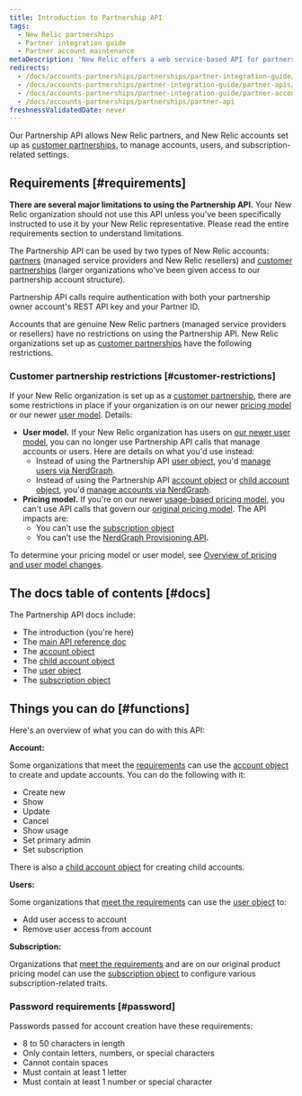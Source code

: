 ```yaml
---
title: Introduction to Partnership API
tags:
  - New Relic partnerships
  - Partner integration guide
  - Partner account maintenance
metaDescription: 'New Relic offers a web service-based API for partners to create, edit, upgrade, downgrade, and cancel New Relic accounts on behalf of their customers.'
redirects:
  - /docs/accounts-partnerships/partnerships/partner-integration-guide/partner-api
  - /docs/accounts-partnerships/partner-integration-guide/partner-apis/partner-api
  - /docs/accounts-partnerships/partner-integration-guide/partner-account-maintenance/partner-api
  - /docs/accounts-partnerships/partnerships/partner-api
freshnessValidatedDate: never
---
```


Our Partnership API allows New Relic partners, and New Relic accounts set up as [customer partnerships](/docs/new-relic-partnerships/partner-integration-guide/partner-account-maintenance/partnership-accounts-users-subscriptions/#partnerships), to manage accounts, users, and subscription-related settings.

## Requirements [#requirements]

**There are several major limitations to using the Partnership API.** Your New Relic organization should not use this API unless you've been specifically instructed to use it by your New Relic representative. Please read the entire requirements section to understand limitations. 

The Partnership API can be used by two types of New Relic accounts: [partners](/docs/new-relic-partnerships/partner-integration-guide/partner-account-maintenance/partnership-accounts-users-subscriptions/#partnerships) (managed service providers and New Relic resellers) and [customer partnerships](/docs/new-relic-partnerships/partner-integration-guide/partner-account-maintenance/partnership-accounts-users-subscriptions/#partnerships) (larger organizations who've been given access to our partnership account structure).

Partnership API calls require authentication with both your partnership owner account's REST API key and your Partner ID.

Accounts that are genuine New Relic partners (managed service providers or resellers) have no restrictions on using the Partnership API. New Relic organizations set up as [customer partnerships](/docs/new-relic-partnerships/partner-integration-guide/partner-account-maintenance/partnership-accounts-users-subscriptions/#partnerships) have the following restrictions.

### Customer partnership restrictions [#customer-restrictions]

If your New Relic organization is set up as a [customer partnership](/docs/new-relic-partnerships/partner-integration-guide/partner-account-maintenance/partnership-accounts-users-subscriptions/#partnerships), there are some restrictions in place if your organization is on our newer [pricing model](/docs/accounts/original-accounts-billing/original-product-based-pricing/overview-changes-pricing-user-model/#pricing-plans) or our newer [user model](/docs/accounts/original-accounts-billing/original-product-based-pricing/overview-user-models). Details:

* **User model.** If your New Relic organization has users on [our newer user model](/docs/accounts/original-accounts-billing/original-product-based-pricing/overview-user-models), you can no longer use Partnership API calls that manage accounts or users. Here are details on what you'd use instead:
  * Instead of using the Partnership API [user object](/docs/new-relic-partnerships/partnerships/partner-api/partnership-api-user-object), you'd [manage users via NerdGraph](/docs/apis/nerdgraph/examples/nerdgraph-manage-users).
  * Instead of using the Partnership API [account object](/docs/new-relic-partnerships/partnerships/partner-api/partnership-api-account-object) or [child account object](/docs/new-relic-partnerships/partnerships/partner-api/partnership-api-sub-account-object), you'd [manage accounts via NerdGraph](/docs/apis/nerdgraph/examples/manage-accounts-nerdgraph).  
* **Pricing model.** If you're on our newer [usage-based pricing model](/docs/accounts/original-accounts-billing/original-product-based-pricing/overview-changes-pricing-user-model/#pricing-plans), you can't use API calls that govern our [original pricing model](/docs/accounts/original-accounts-billing/original-product-based-pricing/overview-changes-pricing-user-model/#pricing-plans). The API impacts are:
  * You can't use the [subscription object](/docs/new-relic-partnerships/partnerships/partner-api/partnership-api-subscription-object/)
  * You can't use the [NerdGraph Provisioning API](/docs/apis/nerdgraph/tutorials/provisions-your-subscriptions-nerdgraph/).

To determine your pricing model or user model, see [Overview of pricing and user model changes](/docs/accounts/original-accounts-billing/original-product-based-pricing/overview-changes-pricing-user-model).

## The docs table of contents [#docs]

The Partnership API docs include: 

* The introduction (you're here)
* The [main API reference doc](/docs/new-relic-partnerships/partnerships/partner-api/partner-api-reference)
* The [account object](/docs/new-relic-partnerships/partnerships/partner-api/partnership-api-account-object)
* The [child account object](/docs/new-relic-partnerships/partnerships/partner-api/partnership-api-sub-account-object)
* The [user object](/docs/new-relic-partnerships/partnerships/partner-api/partnership-api-user-object)
* The [subscription object](/docs/new-relic-partnerships/partnerships/partner-api/partnership-api-subscription-object) 

## Things you can do [#functions]

Here's an overview of what you can do with this API: 

**Account:**

Some organizations that meet the [requirements](#requirements) can use the [account object](/docs/new-relic-partnerships/partnerships/partner-api/partnership-api-account-object/) to create and update accounts. You can do the following with it: 

* Create new 
* Show
* Update 
* Cancel
* Show usage
* Set primary admin
* Set subscription 

There is also a [child account object](/docs/new-relic-partnerships/partnerships/partner-api/partnership-api-sub-account-object) for creating child accounts.

**Users:**

Some organizations that [meet the requirements](#customer-restrictions) can use the [user object](/docs/new-relic-partnerships/partnerships/partner-api/partnership-api-user-object) to:

* Add user access to account
* Remove user access from account

**Subscription:**

Organizations that [meet the requirements](#customer-restrictions) and are on our original product pricing model can use the [subscription object](/docs/new-relic-partnerships/partnerships/partner-api/partnership-api-subscription-object) to configure various subscription-related traits.

### Password requirements [#password]

Passwords passed for account creation have these requirements:

* 8 to 50 characters in length
* Only contain letters, numbers, or special characters
* Cannot contain spaces
* Must contain at least 1 letter
* Must contain at least 1 number or special character